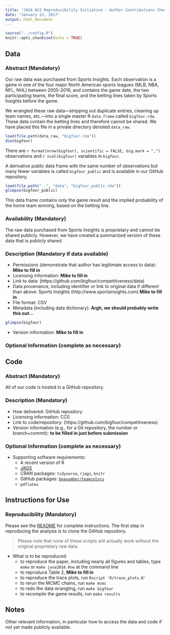 ```yaml
---
title: "JASA ACS Reproducibility Initiative - Author Contributions Checklist Form"
date: "January 13, 2017"
output: html_document
---
```


```r
source("../config.R")
knitr::opts_chunk$set(echo = TRUE)
```


## Data

### Abstract (Mandatory)
Our raw data was purchased from Sports Insights. Each observation is a game in one of the four major North American sports leagues (MLB, NBA, NFL, NHL) between 2005-2016, and contains the game date, the two participating teams, the final score, and the betting lines taken by Sports Insights before the game. 

We wrangled these raw data---stripping out duplicate entries, cleaning up team names, etc.---into a single master R `data.frame` called `bigfour.rda`. These data contain the betting lines and therefore cannot be shared. We have placed this file in a private directory denoted `data_raw`.

```r
load(file.path(data_raw, "bigfour.rda"))
dim(bigfour)
```

There are `r format(nrow(bigfour), scientific = FALSE, big.mark = ",")` observations and `r ncol(bigfour)` variables in `bigfour`.

A derivative public data frame with the same number of observations but many fewer variables is called `bigfour_public` and is available in our GitHub repository. 

```r
load(file.path("..", "data", "bigfour_public.rda"))
glimpse(bigfour_public)
```

This data frame contains only the game result and the implied probability of the home team winning, based on the betting line. 

### Availability (Mandatory)
The raw data purchased from Sports Insights is proprietary and cannot be shared publicly. However, we have created a summarized version of these data that is publicly shared. 

### Description (Mandatory if data available)

- Permissions (demonstrate that author has legitimate access to data): **Mike to fill in**
- Licensing information: **Mike to fill in**
- Link to data: (https://github.com/bigfour/competitiveness/data)
- Data provenance, including identifier or link to original data if different than above: Sports Insights (http://www.sportsinsights.com) **Mike to fill in**
- File format: CSV
- Metadata (including data dictionary): **Argh, we should probably write this out...**
```r
glimpse(bigfour)
```
- Version information: **Mike to fill in**

### Optional Information (complete as necessary) 

## Code

### Abstract (Mandatory)
All of our code is hosted in a GitHub repository. 

### Description (Mandatory)

- How delivered: GitHub repository
- Licensing information: CC0
- Link to code/repository: (https://github.com/bigfour/competitiveness)
- Version information (e.g., for a Git repository, the number or branch+commit): **to be filled in just before submission**

### Optional Information (complete as necessary) 

- Supporting software requirements:
    - A recent version of R
    - [JAGS](http://mcmc-jags.sourceforge.net/)
    - CRAN packages: `tidyverse`, `rjags`, `knitr`
    - GitHub packages: [`beanumber/teamcolors`](https://github.com/beanumber/teamcolors)
    - `pdflatex`

## Instructions for Use

### Reproducibility (Mandatory)

Please see the [README](https://github.com/bigfour/competitiveness/blob/master/README.md) for complete instructions. The first step in reproducing the analysis is to clone the GitHub repository. 

> Please note that none of these scripts will actually work without the original proprietary raw data. 

- What is to be reproduced:
    - to reproduce the paper, including nearly all figures and tables, type `make` or `make jasa2016.Rnw` at the command line
    - to reproduce Table 2, **Mike to fill in**
    - to reproduce the trace plots, run `Rscript 'R/trace_plots.R'`
    - to rerun the MCMC chains, run `make mcmc`
    - to redo the data wrangling, run `make bigfour`
    - to recompile the game results, run `make results`


## Notes

Other relevant information, in particular how to access the data and code if not yet made publicly available.